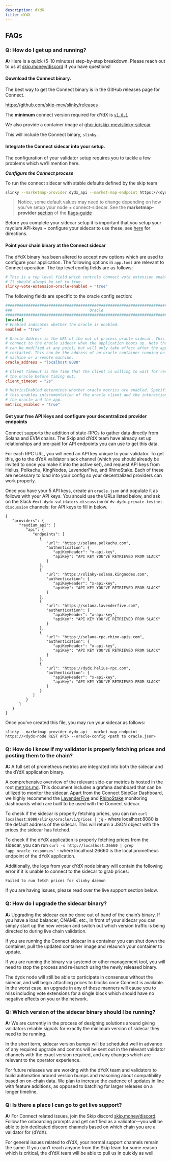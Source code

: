 ```yaml
---
description: dYdX
title: dYdX
---
```


## FAQs

### **Q: How do I get up and running?**

**A:** Here is a quick (5-10 minutes) step-by-step breakdown. Please reach out to us at [skip.money/discord](http://skip.money/discord) if you have questions!

#### **Download the Connect binary.**

The best way to get the Connect binary is in the GitHub releases page for Connect.

https://github.com/skip-mev/slinky/releases

The **minimum** connect version required for dYdX is [`v1.0.1`](https://github.com/skip-mev/slinky/releases/tag/v1.0.1)

We also provide a container image at [ghcr.io/skip-mev/slinky-sidecar](https://github.com/skip-mev/slinky/pkgs/container/slinky-sidecar/230279145?tag=v1.0.1)

This will include the Connect binary, `slinky`.

#### **Integrate the Connect sidecar into your setup.**

The configuration of your validator setup requires you to tackle a few problems which we’ll mention here.

**_Configure the Connect process_**

To run the connect sidecar with stable defaults defined by the skip team

```bash
slinky --marketmap-provider dydx_api --market-map-endpoint https://<dydx-node REST API endpoint>
```

> Notice, some default values may need to change depending on how you've setup your node + connect-sidecar. See the **marketmap-provider** [section](/validator/flags-guide#marketmap-provider) of the [flags-guide](/validator/flags-guide)

Before you complete your sidecar setup it is important that you setup your raydium API-keys + configure your sidecar to use these, see [here](#get-your-free-api-keys-and-configure-your-decentralized-provider-endpoints) for directions.

#### **Point your chain binary at the Connect sidecar**

The dYdX binary has been altered to accept new options which are used to configure your application. The following options in `app.toml` are relevant to Connect operation.
The top level config fields are as follows:

```toml
# This is a top level field which controls connect vote extension enablement.
# It should always be set to true.
slinky-vote-extension-oracle-enabled = "true"
```

The following fields are specific to the oracle config section:

```toml
###############################################################################
###                                  Oracle                                 ###
###############################################################################
[oracle]
# Enabled indicates whether the oracle is enabled.
enabled = "true"

# Oracle Address is the URL of the out of process oracle sidecar. This is used to
# connect to the oracle sidecar when the application boots up. Note that the address
# can be modified at any point, but will only take effect after the application is
# restarted. This can be the address of an oracle container running on the same
# machine or a remote machine.
oracle_address = "localhost:8080"

# Client Timeout is the time that the client is willing to wait for responses from
# the oracle before timing out.
client_timeout = "2s"

# MetricsEnabled determines whether oracle metrics are enabled. Specifically
# this enables intsrumentation of the oracle client and the interaction between
# the oracle and the app.
metrics_enabled = "true"
```

#### **Get your free API Keys and configure your decentralized provider endpoints**

Connect supports the addition of state-RPCs to gather data directly from Solana and EVM chains. The Skip and dYdX
team have already set up relationships and pre-paid for API endpoints you can use to get this data.

For each RPC URL, you will need an API key unique to your validator. To get this, go to the dYdX validator slack channel
(which you should already be invited to once you make it into the active set), and request API keys from Helius, Polkachu,
KingNodes, LavenderFive, and RhinoStake. Each of these are necessary to load into your config so your decentralized providers
can work properly.

Once you have your 5 API keys, create an `oracle.json` and populate it as follows with your API keys. You should use the URLs listed below, and ask on the Slack `#ext-dydx-validators-discussion` or `#v-dydx-private-testnet-discussion` channels:
for API keys to fill in below.

```
{
   "providers": {
      "raydium_api": {
         "api": {
            "endpoints": [
               {
                  "url": "https://solana.polkachu.com",
                  "authentication": {
                     "apiKeyHeader": "x-api-key",
                     "apiKey": "API KEY YOU'VE RETRIEVED FROM SLACK"
                  }
               },
               {
                  "url": "https://slinky-solana.kingnodes.com",
                  "authentication": {
                     "apiKeyHeader": "x-api-key",
                     "apiKey": "API KEY YOU'VE RETRIEVED FROM SLACK"
                  }
               },
               {
                  "url": "https://solana.lavenderfive.com",
                  "authentication": {
                     "apiKeyHeader": "x-api-key",
                     "apiKey": "API KEY YOU'VE RETRIEVED FROM SLACK"
                  }
               },
               {
                  "url": "https://solana-rpc.rhino-apis.com",
                  "authentication": {
                     "apiKeyHeader": "x-api-key",
                     "apiKey": "API KEY YOU'VE RETRIEVED FROM SLACK"
                  }
               },
               {
                  "url": "https://dydx.helius-rpc.com",
                  "authentication": {
                     "apiKeyHeader": "x-api-key",
                     "apiKey": "API KEY YOU'VE RETRIEVED FROM SLACK"
                  }
               }
            ]
         }
      }
   }
}
```

Once you've created this file, you may run your sidecar as follows:

```
slinky --marketmap-provider dydx_api --market-map-endpoint https://<dydx-node REST API> --oracle-config <path to oracle.json>
```

### **Q: How do I know if my validator is properly fetching prices and posting them to the chain?**

**A:** A full set of prometheus metrics are integrated into both the sidecar and the dYdX application binary.

A comprehensive overview of the relevant side-car metrics is hosted in the root [metrics.md](https://github.com/skip-mev/slinky/blob/main/metrics.md). This document includes a grafana dashboard that can be utilized to monitor the sidecar. Apart from the Connect SideCar Dashboard, we highly recommend the [LavenderFive](https://github.com/LavenderFive/slinky-monitoring) and [RhinoStake](https://github.com/RhinoStake/slinky_monitoring_dashboard) monitoring dashboards which are built to be used with the Connect sidecar.

To check if the sidecar is properly fetching prices, you can run `curl localhost:8080/slinky/oracle/v1/prices | jq` - where localhost:8080 is the default address of the sidecar. This will return a JSON object with the prices the sidecar has fetched.

To check if the dYdX application is properly fetching prices from the sidecar, you can run `curl -s http://localhost:26660 | grep 'app_oracle_responses'` - where localhost:26660 is the local prometheus endpoint of the dYdX application.

Additionally, the logs from your dYdX node binary will contain the following error if it is unable to connect to the sidecar to grab prices:

`Failed to run fetch prices for slinky daemon`

If you are having issues, please read over the live support section below.

### **Q: How do I upgrade the sidecar binary?**

**A:** Upgrading the sidecar can be done out of band of the chain’s binary. If you have a load balancer, CNAME, etc., in front of your sidecar you can simply start up the new version and switch out which version traffic is being directed to during live chain validation.

If you are running the Connect sidecar in a container you can shut down the container, pull the updated container image and relaunch your container to update.

If you are running the binary via systemd or other management tool, you will need to stop the process and re-launch using the newly released binary.

The dydx node will still be able to participate in consensus without the sidecar, and will begin attaching prices to blocks once Connect is available. In the worst case, an upgrade in any of these manners will cause you to miss including vote extensions for a single block which should have no negative effects on you or the network.

### **Q: Which version of the sidecar binary should I be running?**

**A:** We are currently in the process of designing solutions around giving validators reliable signals for exactly the minimum version of sidecar they need to be running.

In the short term, sidecar version bumps will be scheduled well in advance of any required upgrade and comms will be sent out in the relevant validator channels with the exact version required, and any changes which are relevant to the operator experience.

For future releases we are working with the dYdX team and validators to build automation around version bumps and reasoning about compatibility based on on-chain data. We plan to increase the cadence of updates in line with feature additions, as opposed to batching for larger releases on a longer timeline.

### **Q: Is there a place I can go to get live support?**

**A:** For Connect related issues, join the Skip discord [skip.money/discord](http://skip.money/discord). Follow the onboarding prompts and get certified as a validator—you will be able to join dedicated discord channels based on which chain you are a validator for (dYdX).

For general issues related to dYdX, your normal support channels remain the same. If you can’t reach anyone from the Skip team for some reason which is critical, the dYdX team will be able to pull us in quickly as well.
